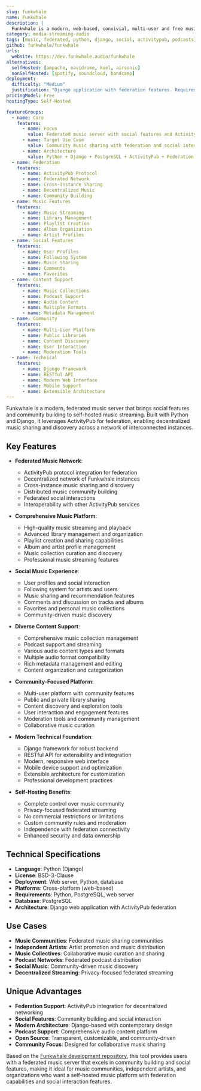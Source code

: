 ```yaml
---
slug: funkwhale
name: Funkwhale
description: |
  Funkwhale is a modern, web-based, convivial, multi-user and free music server. Built with Python and Django, it provides a federated music platform with social features, podcast support, and ActivityPub integration for decentralized music sharing.
category: media-streaming-audio
tags: [music, federated, python, django, social, activitypub, podcasts]
github: funkwhale/funkwhale
urls:
  website: https://dev.funkwhale.audio/funkwhale
alternatives:
  selfHosted: [ampache, navidrome, koel, airsonic]
  nonSelfHosted: [spotify, soundcloud, bandcamp]
deployment:
  difficulty: "Medium"
  justification: "Django application with federation features. Requires web server, database, and configuration for ActivityPub federation and social features."
pricingModel: Free
hostingType: Self-Hosted

featureGroups:
  - name: Core
    features:
      - name: Focus
        value: Federated music server with social features and ActivityPub integration
      - name: Target Use Case
        value: Community music sharing with federation and social interaction
      - name: Architecture
        value: Python + Django + PostgreSQL + ActivityPub + Federation + Social
  - name: Federation
    features:
      - name: ActivityPub Protocol
      - name: Federated Network
      - name: Cross-Instance Sharing
      - name: Decentralized Music
      - name: Community Building
  - name: Music Features
    features:
      - name: Music Streaming
      - name: Library Management
      - name: Playlist Creation
      - name: Album Organization
      - name: Artist Profiles
  - name: Social Features
    features:
      - name: User Profiles
      - name: Following System
      - name: Music Sharing
      - name: Comments
      - name: Favorites
  - name: Content Support
    features:
      - name: Music Collections
      - name: Podcast Support
      - name: Audio Content
      - name: Multiple Formats
      - name: Metadata Management
  - name: Community
    features:
      - name: Multi-User Platform
      - name: Public Libraries
      - name: Content Discovery
      - name: User Interaction
      - name: Moderation Tools
  - name: Technical
    features:
      - name: Django Framework
      - name: RESTful API
      - name: Modern Web Interface
      - name: Mobile Support
      - name: Extensible Architecture
---
```


Funkwhale is a modern, federated music server that brings social features and community building to self-hosted music streaming. Built with Python and Django, it leverages ActivityPub for federation, enabling decentralized music sharing and discovery across a network of interconnected instances.

## Key Features

- **Federated Music Network**:

  - ActivityPub protocol integration for federation
  - Decentralized network of Funkwhale instances
  - Cross-instance music sharing and discovery
  - Distributed music community building
  - Federated social interactions
  - Interoperability with other ActivityPub services

- **Comprehensive Music Platform**:

  - High-quality music streaming and playback
  - Advanced library management and organization
  - Playlist creation and sharing capabilities
  - Album and artist profile management
  - Music collection curation and discovery
  - Professional music streaming features

- **Social Music Experience**:

  - User profiles and social interaction
  - Following system for artists and users
  - Music sharing and recommendation features
  - Comments and discussion on tracks and albums
  - Favorites and personal music collections
  - Community-driven music discovery

- **Diverse Content Support**:

  - Comprehensive music collection management
  - Podcast support and streaming
  - Various audio content types and formats
  - Multiple audio format compatibility
  - Rich metadata management and editing
  - Content organization and categorization

- **Community-Focused Platform**:

  - Multi-user platform with community features
  - Public and private library sharing
  - Content discovery and exploration tools
  - User interaction and engagement features
  - Moderation tools and community management
  - Collaborative music curation

- **Modern Technical Foundation**:

  - Django framework for robust backend
  - RESTful API for extensibility and integration
  - Modern, responsive web interface
  - Mobile device support and optimization
  - Extensible architecture for customization
  - Professional development practices

- **Self-Hosting Benefits**:
  - Complete control over music community
  - Privacy-focused federated streaming
  - No commercial restrictions or limitations
  - Custom community rules and moderation
  - Independence with federation connectivity
  - Enhanced security and data ownership

## Technical Specifications

- **Language**: Python (Django)
- **License**: BSD-3-Clause
- **Deployment**: Web server, Python, database
- **Platforms**: Cross-platform (web-based)
- **Requirements**: Python, PostgreSQL, web server
- **Database**: PostgreSQL
- **Architecture**: Django web application with ActivityPub federation

## Use Cases

- **Music Communities**: Federated music sharing communities
- **Independent Artists**: Artist promotion and music distribution
- **Music Collectives**: Collaborative music curation and sharing
- **Podcast Networks**: Federated podcast distribution
- **Social Music**: Community-driven music discovery
- **Decentralized Streaming**: Privacy-focused federated streaming

## Unique Advantages

- **Federation Support**: ActivityPub integration for decentralized networking
- **Social Features**: Community building and social interaction
- **Modern Architecture**: Django-based with contemporary design
- **Podcast Support**: Comprehensive audio content platform
- **Open Source**: Transparent, customizable, and community-driven
- **Community Focus**: Designed for collaborative music sharing

Based on the [Funkwhale development repository](https://dev.funkwhale.audio/funkwhale), this tool provides users with a federated music server that excels in community building and social features, making it ideal for music communities, independent artists, and organizations who want a self-hosted music platform with federation capabilities and social interaction features.
